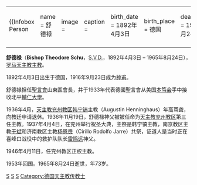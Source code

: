 {|align="right" 
|{{Infobox Person
| name   = 舒德禄<br />{{lang|la|Bishop Theodore Schu，[[聖言會|S.V.D.]]}}
| image     = 
| caption  = 
| birth_date  = 1892年4月3日
| birth_place = 德国
| death_date  = 1965年8月24日
| death_place = 德国
| occupation  = 罗马天主教主教
| spouse         = 无
| parents        = 
}}
|-
|}

'''舒德禄'''（'''Bishop Theodore Schu'''，[[聖言會|S.V.D.]]，1892年4月3日 – 1965年8月24日），[[罗马天主教|罗马天主教]][[主教|主教]]。

1892年4月3日出生于德国，1916年9月23日成为[[神甫|神甫]]。

舒德禄担任[[聖言會|聖言會]]山東區會長，并于1933年代表德國聖言會从美国[[本笃会|本笃会]]手中接收北平[[輔仁大學|輔仁大學]]。 

1936年4月，[[天主教兖州教区|天主教兖州教区]][[韩宁镐|韩宁镐]]主教（Augustin Henninghaus）年高耳聋，向教廷申请退休。1936年11月19日，舒德禄神父被被任命为[[天主教兖州教区|天主教兖州教区]]第三任主教。1937年4月4日，在兖州举行祝圣大典，主祭是韩宁镐主教，南京教区主教[[于斌|于斌]]和济南教区主教[[杨恩赉|杨恩赉]]（Cirillo Rodolfo Jarre）共祭，证道人是当时正在喜峰口战役中的救护队队长[[雷鸣远|雷鸣远]]神父。

1946年4月11日，任兖州教区正权主教。
 
1953年回国。1965年8月24日逝世，年73岁。

[[Category:1892年出生|S]]
[[Category:1965年逝世|S]]
[[Category:来华圣言会传教士|S]]
[[Category:德国天主教传教士|Category:德国天主教传教士]]